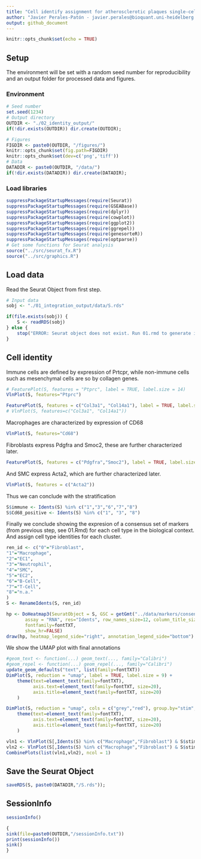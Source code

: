 ```yaml
---
title: "Cell identify assignment for atherosclerotic plaques single-cell RNAseq samples"
author: "Javier Perales-Patón - javier.perales@bioquant.uni-heidelberg.de - ORCID: 0000-0003-0780-6683" 
output: github_document
---
```


```r
knitr::opts_chunk$set(echo = TRUE)
```
## Setup
The environment will be set with a random seed number for reproducibility and an output folder
for processed data and figures.

### Environment
```r
# Seed number
set.seed(1234)
# Output directory
OUTDIR <- "./02_identity_output/"
if(!dir.exists(OUTDIR)) dir.create(OUTDIR);

# Figures
FIGDIR <- paste0(OUTDIR, "/figures/")
knitr::opts_chunk$set(fig.path=FIGDIR)
knitr::opts_chunk$set(dev=c('png','tiff'))
# Data
DATADIR <- paste0(OUTDIR, "/data/")
if(!dir.exists(DATADIR)) dir.create(DATADIR);
```

### Load libraries
```r
suppressPackageStartupMessages(require(Seurat))
suppressPackageStartupMessages(require(GSEABase))
suppressPackageStartupMessages(require(dplyr))
suppressPackageStartupMessages(require(cowplot))
suppressPackageStartupMessages(require(ggplot2))
suppressPackageStartupMessages(require(ggrepel))
suppressPackageStartupMessages(require(genesorteR))
suppressPackageStartupMessages(require(optparse))
# Get some functions for Seurat analysis
source("../src/seurat_fx.R")
source("../src/graphics.R")
```

## Load data
Read the Seurat Object from first step.
```r
# Input data
sobj <- "./01_integration_output/data/S.rds"

if(file.exists(sobj)) {
	S <- readRDS(sobj)
} else {
	stop("ERROR: Seurat object does not exist. Run 01.rmd to generate it.")
}
```

## Cell identity
Immune cells are defined by expression of Prtcpr, 
while non-immune cells such as mesenchymal cells are so by collagen genes.

```r
# FeaturePlot(S, features = "Ptprc", label = TRUE, label.size = 14)
VlnPlot(S, features="Ptprc")
```
```r
FeaturePlot(S, features = c("Col3a1", "Col14a1"), label = TRUE, label.size = 14)
# VlnPlot(S, features=c("Col3a1", "Col14a1"))
```

Macrophages are characterized by expression of CD68

```r
VlnPlot(S, features="Cd68")
```
Fibroblasts express Pdgfra and Smoc2, these are further characterized later.
```r
FeaturePlot(S, features = c("Pdgfra","Smoc2"), label = TRUE, label.size = 14)
```

And SMC express Acta2, which are further characterized later.
```r
VlnPlot(S, features = c("Acta2"))
```

Thus we can conclude with the stratification
```r
S$immune <- Idents(S) %in% c("1","3","6","7","8")
S$Cd68_positive <- Idents(S) %in% c("1", "3", "8")
```

Finally we conclude showing the expresion of a consensus set of markers (from previous step, see 01.Rmd) 
for each cell type in the biological context. And assign cell type identities for each cluster.

```r
ren_id <- c("0"="Fibroblast",
"1"="Macrophage",
"2"="EC1",
"3"="Neutrophil",
"4"="SMC",
"5"="EC2",
"6"="B-Cell",
"7"="T-Cell",
"8"="n.a."
)
S <- RenameIdents(S, ren_id)
```

```r
hp <- DoHeatmap3(SeuratObject = S, GSC = getGmt("../data/markers/consensus_plaque.gmt"), 
	   assay = "RNA", res="Idents", row_names_size=12, column_title_size=0, 
	   fontfamily=fontTXT,
	   show_hr=FALSE)
draw(hp, heatmap_legend_side="right", annotation_legend_side="bottom")
```


We show the UMAP plot with final annotations
```r
#geom_text <- function(...) geom_text(..., family="Calibri")
#geom_repel <- function(...) geom_repel(..., family="Calibri")
update_geom_defaults("text", list(family=fontTXT))
DimPlot(S, reduction = "umap", label = TRUE, label.size = 9) + 
	theme(text=element_text(family=fontTXT),
	      axis.text=element_text(family=fontTXT, size=20),
	      axis.title=element_text(family=fontTXT, size=20)
	)
```

```r
DimPlot(S, reduction = "umap", cols = c("grey","red"), group.by="stim", label = FALSE) + 
	theme(text=element_text(family=fontTXT),
	      axis.text=element_text(family=fontTXT, size=20),
	      axis.title=element_text(family=fontTXT, size=20)
	)
```

```r
vln1 <- VlnPlot(S[,Idents(S) %in% c("Macrophage","Fibroblast") & S$stim=="PHD2cKO"], feature="Egln1") 
vln2 <- VlnPlot(S[,Idents(S) %in% c("Macrophage","Fibroblast") & S$stim=="WT"], feature="Egln1") 
CombinePlots(list(vln1,vln2), ncol = 1)
```

## Save the Seurat Object
```r
saveRDS(S, paste0(DATADIR,"/S.rds"));
```

## SessionInfo
```r
sessionInfo()

{                                                                                                                                                                                                           
sink(file=paste0(OUTDIR,"/sessionInfo.txt"))
print(sessionInfo())
sink()
}
```

